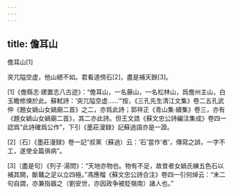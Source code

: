 ```yaml
---
---
---
```

title: 儋耳山
---



儋耳山[1]


突兀隘空虚，他山總不如。君看道傍石[2]，盡是補天餘[3]。

[1]《儋縣志·建置志八古迹》：“儋耳山，一名藤山，一名松林山，爲儋州主山，白玉瞻修煉於此。蘇軾詩：‘突兀隘空虚……’”按，《三孔先生清江文集》卷二五孔武仲《題女媧山女媧廟二首》之二，亦爲此詩；郭祥正《青山集·續集》卷三，亦有《題女媧山女媧廟二首》，其二亦此詩。但王文誥《蘇文忠公詩編注集成》卷四一認爲“此詩確爲公作”，下引《墨莊漫録》記蘇過語亦是一證。

[2]〔石〕《墨莊漫録》卷一記“叔黨（蘇過）云：‘石’當作‘者’，傳寫之誤，一字不工，遂使全篇俱病”。

[3]〔盡是句〕《列子·湯問》：“天地亦物也。物有不足，故昔者女媧氏練五色石以補其闕，斷鼇之足以立四極。”馮應榴《蘇文忠公詩合注》卷四一引何焯云：“末二句自謂，亦兼指器之（劉安世，亦因政争被貶嶺南）諸人也。”
